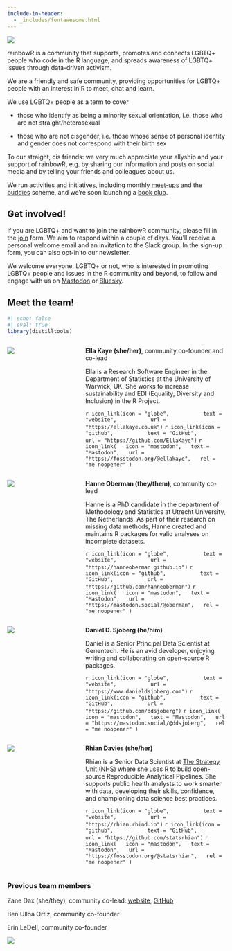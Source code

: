 ```yaml
---
include-in-header: 
  - _includes/fontawesome.html
---
```


![](images/rainbowR-banner-thin1.svg)

rainbowR is a community that supports, promotes and connects LGBTQ+ people who code in the R language, and spreads awareness of LGBTQ+ issues through data-driven activism. 

We are a friendly and safe community, providing opportunities for LGBTQ+ people with an interest in R to meet, chat and learn.

We use LGBTQ+ people as a term to cover

-   those who identify as being a minority sexual orientation, i.e. those who are not straight/heterosexual

-   those who are not cisgender, i.e. those whose sense of personal identity and gender does not correspond with their birth sex

To our straight, cis friends: we very much appreciate your allyship and your support of rainbowR, e.g. by sharing our information and posts on social media and by telling your friends and colleagues about us.

We run activities and initiatives, including monthly [meet-ups](meetups.qmd) and the [buddies](buddies.qmd) scheme, and we're soon launching a [book club](book-club.qmd).

## Get involved!

If you are LGBTQ+ and want to join the rainbowR community, please fill in the [join](https://docs.google.com/forms/d/1y7SOWE3IW-fpR_5Cd4mK-CMUpFZ-hvhY4cTj34JqTVE/) form. We aim to respond within a couple of days. You'll receive a personal welcome email and an invitation to the Slack group. In the sign-up form, you can also opt-in to our newsletter.

We welcome everyone, LGBTQ+ or not, who is interested in promoting LGBTQ+ people and issues in the R community and beyond, to follow and engage with us on [Mastodon](https://tech.lgbt/@rainbowR) or [Bluesky](https://bsky.app/profile/rainbowr.org).

## Meet the team!

```r
#| echo: false
#| eval: true
library(distilltools)
```

:::: {.columns}

::: {.column width="25%"}
![](images/people/ella.jpeg)
:::

::: {.column width="5%"}

:::

::: {.column width="70%"}
**Ella Kaye (she/her)**, community co-founder and co-lead

Ella is a Research Software Engineer in the Department of Statistics at the University of Warwick, UK. She works to increase sustainability and EDI (Equality, Diversity and Inclusion) in the R Project. 

`r icon_link(icon = "globe",
          text = "website",
          url = "https://ellakaye.co.uk")
`
`r icon_link(icon = "github",
          text = "GitHub",
          url = "https://github.com/EllaKaye")
`
`r icon_link(
  icon = "mastodon",
  text = "Mastodon",
  url = "https://fosstodon.org/@ellakaye",
  rel = "me noopener"
)`
:::

::::


:::: {.columns}

::: {.column width="25%"}
![](images/people/hanne.jpeg)
:::

::: {.column width="5%"}

:::

::: {.column width="70%"}
**Hanne Oberman (they/them)**, community co-lead

Hanne is a PhD candidate in the department of Methodology and Statistics at Utrecht University, The Netherlands. As part of their research on missing data methods, Hanne created and maintains R packages for valid analyses on incomplete datasets.

`r icon_link(icon = "globe",
          text = "website",
          url = "https://hanneoberman.github.io")
`
`r icon_link(icon = "github",
          text = "GitHub",
          url = "https://github.com/hanneoberman")
`
`r icon_link(
  icon = "mastodon",
  text = "Mastodon",
  url = "https://mastodon.social/@oberman",
  rel = "me noopener"
)`
:::

::::

:::: {.columns}

::: {.column width="25%"}
![](images/people/daniel.jpeg)
:::

::: {.column width="5%"}

:::

::: {.column width="70%"}
**Daniel D. Sjoberg (he/him)**

Daniel is a Senior Principal Data Scientist at Genentech. He is an avid developer, enjoying writing and collaborating on open-source R packages.

`r icon_link(icon = "globe",
          text = "website",
          url = "https://www.danieldsjoberg.com")
`
`r icon_link(icon = "github",
          text = "GitHub",
          url = "https://github.com/ddsjoberg")
`
`r icon_link(
  icon = "mastodon",
  text = "Mastodon",
  url = "https://mastodon.social/@ddsjoberg",
  rel = "me noopener"
)`
:::

::::


:::: {.columns}

::: {.column width="25%"}
![](images/people/rhian.jpg)
:::

::: {.column width="5%"}

:::

::: {.column width="70%"}
**Rhian Davies (she/her)**

Rhian is a Senior Data Scientist at [The Strategy Unit (NHS)](https://www.strategyunitwm.nhs.uk/) where she uses R to build open-source Reproducible Analytical Pipelines. She supports public health analysts to work smarter with data, developing their skills, confidence, and championing data science best practices.

`r icon_link(icon = "globe",
          text = "website",
          url = "https://rhian.rbind.io")
`
`r icon_link(icon = "github",
          text = "GitHub",
          url = "https://github.com/statsrhian")
`
`r icon_link(
  icon = "mastodon",
  text = "Mastodon",
  url = "https://fosstodon.org/@statsrhian",
  rel = "me noopener"
)`
:::

::::


### Previous team members

Zane Dax (she/they), community co-lead: [website](https://www.trans-can.ca), [GitHub](https://github.com/PythonCoderUnicorn)

Ben Ulloa Ortiz, community co-founder

Erin LeDell, community co-founder

![](images/rainbowR-banner-thin2.svg)
